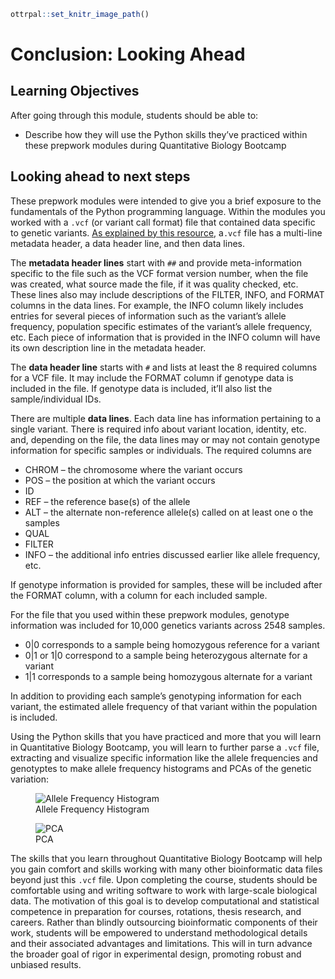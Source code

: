 ```r
ottrpal::set_knitr_image_path()
```

# Conclusion: Looking Ahead

## Learning Objectives

After going through this module, students should be able to:

* Describe how they will use the Python skills they've practiced within these prepwork modules during Quantitative Biology Bootcamp

## Looking ahead to next steps

These prepwork modules were intended to give you a brief exposure to the fundamentals of the Python programming language. Within the modules you worked with a `.vcf` (or variant call format) file that contained data specific to genetic variants. [As explained by this resource](https://www.internationalgenome.org/wiki/Analysis/Variant%20Call%20Format/vcf-variant-call-format-version-40/), a`.vcf` file has a multi-line metadata header, a data header line, and then data lines. 

The **metadata header lines** start with `##` and provide meta-information specific to the file such as the VCF format version number, when the file was created, what source made the file, if it was quality checked, etc. These lines also may include descriptions of the FILTER, INFO, and FORMAT columns in the data lines. For example, the INFO column likely includes entries for several pieces of information such as the variant's allele frequency, population specific estimates of the variant's allele frequency, etc. Each piece of information that is provided in the INFO column will have its own description line in the metadata header. 

The **data header line** starts with `#` and lists at least the 8 required columns for a VCF file. It may include the FORMAT column if genotype data is included in the file. If genotype data is included, it'll also list the sample/individual IDs. 

There are multiple **data lines**. Each data line has information pertaining to a single variant. There is required info about variant location, identity, etc. and, depending on the file, the data lines may or may not contain genotype information for specific samples or individuals. The required columns are 

* CHROM -- the chromosome where the variant occurs
* POS -- the position at which the variant occurs
* ID
* REF -- the reference base(s) of the allele
* ALT -- the alternate non-reference allele(s) called on at least one o the samples 
* QUAL
* FILTER
* INFO -- the additional info entries discussed earlier like allele frequency, etc.

If genotype information is provided for samples, these will be included after the FORMAT column, with a column for each included sample.

For the file that you used within these prepwork modules, genotype information was included for 10,000 genetics variants across 2548 samples. 

* 0|0 corresponds to a sample being homozygous reference for a variant
* 0|1 or 1|0 correspond to a sample being heterozygous alternate for a variant
* 1|1 corresponds to a sample being homozygous alternate for a variant

In addition to providing each sample's genotyping information for each variant, the estimated allele frequency of that variant within the population is included. 

Using the Python skills that you have practiced and more that you will learn in Quantitative Biology Bootcamp, you will learn to further parse a `.vcf` file, extracting and visualize specific information like the allele frequencies and genotyptes to make allele frequency histograms and PCAs of the genetic variation:

![Allele Frequency Histogram](resources/images/af_hist.png)

![PCA](resources/images/pca.png)

The skills that you learn throughout Quantitative Biology Bootcamp will help you gain comfort and skills working with many other bioinformatic data files beyond just this `.vcf` file. Upon completing the course, students should be comfortable using and writing software to work with large-scale biological data. The motivation of this goal is to develop computational and statistical competence in preparation for courses, rotations, thesis research, and careers. Rather than blindly outsourcing bioinformatic components of their work, students will be empowered to understand methodological details and their associated advantages and limitations. This will in turn advance the broader goal of rigor in experimental design, promoting robust and unbiased results.
